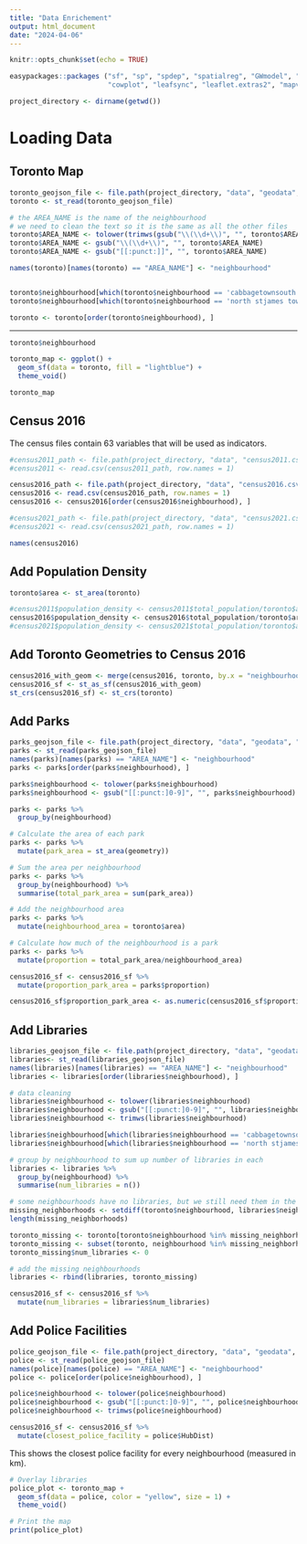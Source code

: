 ```yaml
---
title: "Data Enrichement"
output: html_document
date: "2024-04-06"
---
```


```r
knitr::opts_chunk$set(echo = TRUE)
```

```r
easypackages::packages ("sf", "sp", "spdep", "spatialreg", "GWmodel", "tmap", "mapview", "car", "RColorBrewer", 
                        "cowplot", "leafsync", "leaflet.extras2", "mapview", "tidyverse", "patchwork")
```

```r
project_directory <- dirname(getwd())
```

# Loading Data

## Toronto Map

```r
toronto_geojson_file <- file.path(project_directory, "data", "geodata", "neighbourhoods.geojson")
toronto <- st_read(toronto_geojson_file)
```

```r
# the AREA_NAME is the name of the neighbourhood
# we need to clean the text so it is the same as all the other files
toronto$AREA_NAME <- tolower(trimws(gsub("\\(\\d+\\)", "", toronto$AREA_NAME)))
toronto$AREA_NAME <- gsub("\\(\\d+\\)", "", toronto$AREA_NAME)
toronto$AREA_NAME <- gsub("[[:punct:]]", "", toronto$AREA_NAME)

names(toronto)[names(toronto) == "AREA_NAME"] <- "neighbourhood"


toronto$neighbourhood[which(toronto$neighbourhood == 'cabbagetownsouth stjames town')] <- 'cabbagetownsouth st james town'
toronto$neighbourhood[which(toronto$neighbourhood == 'north stjames town')] <- 'north st james town'

toronto <- toronto[order(toronto$neighbourhood), ]
```

------------------------------------------------------------------------

```r
toronto$neighbourhood
```

```r
toronto_map <- ggplot() +
  geom_sf(data = toronto, fill = "lightblue") +
  theme_void()

toronto_map
```

## Census 2016

The census files contain 63 variables that will be used as indicators.

```r
#census2011_path <- file.path(project_directory, "data", "census2011.csv")
#census2011 <- read.csv(census2011_path, row.names = 1)

census2016_path <- file.path(project_directory, "data", "census2016.csv")
census2016 <- read.csv(census2016_path, row.names = 1)
census2016 <- census2016[order(census2016$neighbourhood), ]

#census2021_path <- file.path(project_directory, "data", "census2021.csv")
#census2021 <- read.csv(census2021_path, row.names = 1)
```

```r
names(census2016)
```

## Add Population Density

```r
toronto$area <- st_area(toronto)
```

```r
#census2011$population_density <- census2011$total_population/toronto$area
census2016$population_density <- census2016$total_population/toronto$area
#census2021$population_density <- census2021$total_population/toronto$area
```

## Add Toronto Geometries to Census 2016

```r
census2016_with_geom <- merge(census2016, toronto, by.x = "neighbourhood", by.y = "neighbourhood", all.x = TRUE)
census2016_sf <- st_as_sf(census2016_with_geom)
st_crs(census2016_sf) <- st_crs(toronto)
```

## Add Parks

```r
parks_geojson_file <- file.path(project_directory, "data", "geodata", "parks.geojson")
parks <- st_read(parks_geojson_file)
names(parks)[names(parks) == "AREA_NAME"] <- "neighbourhood"
parks <- parks[order(parks$neighbourhood), ]
```

```r
parks$neighbourhood <- tolower(parks$neighbourhood)
parks$neighbourhood <- gsub("[[:punct:]0-9]", "", parks$neighbourhood)
```

```r
parks <- parks %>%
  group_by(neighbourhood)

# Calculate the area of each park
parks <- parks %>%
  mutate(park_area = st_area(geometry))

# Sum the area per neighbourhood
parks <- parks %>%
  group_by(neighbourhood) %>%
  summarise(total_park_area = sum(park_area))

# Add the neighbourhood area
parks <- parks %>%
  mutate(neighbourhood_area = toronto$area)

# Calculate how much of the neighbourhood is a park
parks <- parks %>%
  mutate(proportion = total_park_area/neighbourhood_area)
```

```r
census2016_sf <- census2016_sf %>%
  mutate(proportion_park_area = parks$proportion)

census2016_sf$proportion_park_area <- as.numeric(census2016_sf$proportion_park_area)
```

## Add Libraries

```r
libraries_geojson_file <- file.path(project_directory, "data", "geodata", "libraries.geojson")
libraries<- st_read(libraries_geojson_file)
names(libraries)[names(libraries) == "AREA_NAME"] <- "neighbourhood"
libraries <- libraries[order(libraries$neighbourhood), ]
```

```r
# data cleaning
libraries$neighbourhood <- tolower(libraries$neighbourhood)
libraries$neighbourhood <- gsub("[[:punct:]0-9]", "", libraries$neighbourhood)
libraries$neighbourhood <- trimws(libraries$neighbourhood)

libraries$neighbourhood[which(libraries$neighbourhood == 'cabbagetownsouth stjames town')] <- 'cabbagetownsouth st james town'
libraries$neighbourhood[which(libraries$neighbourhood == 'north stjames town')] <- 'north st james town'
```

```r
# group by neighbourhood to sum up number of libraries in each
libraries <- libraries %>%
  group_by(neighbourhood) %>%
  summarise(num_libraries = n())
```

```r
# some neighbourhoods have no libraries, but we still need them in the data
missing_neighborhoods <- setdiff(toronto$neighbourhood, libraries$neighbourhood)
length(missing_neighborhoods)

toronto_missing <- toronto[toronto$neighbourhood %in% missing_neighborhoods, ]
toronto_missing <- subset(toronto, neighbourhood %in% missing_neighborhoods, select = c("neighbourhood", "geometry"))
toronto_missing$num_libraries <- 0
```

```r
# add the missing neighbourhoods
libraries <- rbind(libraries, toronto_missing)
```

```r
census2016_sf <- census2016_sf %>%
  mutate(num_libraries = libraries$num_libraries)
```

## Add Police Facilities

```r
police_geojson_file <- file.path(project_directory, "data", "geodata", "distance_to_police.geojson")
police <- st_read(police_geojson_file)
names(police)[names(police) == "AREA_NAME"] <- "neighbourhood"
police <- police[order(police$neighbourhood), ]
```

```r
police$neighbourhood <- tolower(police$neighbourhood)
police$neighbourhood <- gsub("[[:punct:]0-9]", "", police$neighbourhood)
police$neighbourhood <- trimws(police$neighbourhood)
```

```r
census2016_sf <- census2016_sf %>%
  mutate(closest_police_facility = police$HubDist)
```

This shows the closest police facility for every neighbourhood (measured in km).

```r
# Overlay libraries
police_plot <- toronto_map +
  geom_sf(data = police, color = "yellow", size = 1) +
  theme_void()

# Print the map
print(police_plot)
```
